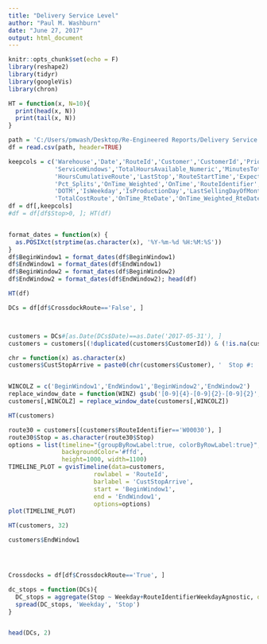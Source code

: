 ```yaml
---
title: "Delivery Service Level"
author: "Paul M. Washburn"
date: "June 27, 2017"
output: html_document
---
```


```r
knitr::opts_chunk$set(echo = F)
library(reshape2)
library(tidyr)
library(googleVis)
library(chron)

HT = function(x, N=10){
  print(head(x, N))
  print(tail(x, N))
}

path = 'C:/Users/pmwash/Desktop/Re-Engineered Reports/Delivery Service Level/Roadnet Driver Manifest - Processed and Enriched.csv'
df = read.csv(path, header=TRUE)

keepcols = c('Warehouse','Date','RouteId','Customer','CustomerId','Priority','Stop','Splits','Cases','Bottles',
             'ServiceWindows','TotalHoursAvailable_Numeric','MinutesTotalNumeric','MinutesCumulativeRoute','ExpectedArrival',
             'HoursCumulativeRoute','LastStop','RouteStartTime','ExpectedFinishTime','Stops','TotalSplits','CrossdockRoute',
             'Pct_Splits','OnTime_Weighted','OnTime','RouteIdentifier','RouteIdentifierWeekdayAgnostic','Month','WeekNumber','Year','Weekday',
             'DOTM','IsWeekday','IsProductionDay','LastSellingDayOfMonth','Holiday','HolidayWeek','ShipWeek',
             'TotalCostRoute','OnTime_RteDate','OnTime_Weighted_RteDate','BeginWindow1','EndWindow1','BeginWindow2','EndWindow2')
df = df[,keepcols]
#df = df[df$Stop>0, ]; HT(df)


format_dates = function(x) {
  as.POSIXct(strptime(as.character(x), '%Y-%m-%d %H:%M:%S'))
}
df$BeginWindow1 = format_dates(df$BeginWindow1)
df$EndWindow1 = format_dates(df$EndWindow1)
df$BeginWindow2 = format_dates(df$BeginWindow2)
df$EndWindow2 = format_dates(df$EndWindow2); head(df)

HT(df)

DCs = df[df$CrossdockRoute=='False', ]



customers = DCs#[as.Date(DCs$Date)==as.Date('2017-05-31'), ]
customers = customers[(!duplicated(customers$CustomerId)) & (!is.na(customers$BeginWindow1)), ]

chr = function(x) as.character(x)
customers$CustStopArrive = paste0(chr(customers$Customer), '  Stop #:  ', chr(customers$Stop), '  Exp. Arrival:  ', chr(customers$ExpectedArrival))


WINCOLZ = c('BeginWindow1','EndWindow1','BeginWindow2','EndWindow2')
replace_window_date = function(WINZ) gsub('[0-9]{4}-[0-9]{2}-[0-9]{2}', Sys.Date(), WINZ)
customers[,WINCOLZ] = replace_window_date(customers[,WINCOLZ])

HT(customers)

route30 = customers[(customers$RouteIdentifier=='W00030'), ]
route30$Stop = as.character(route30$Stop)
options = list(timeline="{groupByRowLabel:true, colorByRowLabel:true}",
               backgroundColor='#ffd', 
               height=1000, width=1100)
TIMELINE_PLOT = gvisTimeline(data=customers,
                        rowlabel = 'RouteId',
                        barlabel = 'CustStopArrive',
                        start = 'BeginWindow1',
                        end = 'EndWindow1',
                        options=options)
plot(TIMELINE_PLOT)

HT(customers, 32)

customers$EndWindow1




Crossdocks = df[df$CrossdockRoute=='True', ]

dc_stops = function(DCs){
  DC_stops = aggregate(Stop ~ Weekday+RouteIdentifierWeekdayAgnostic, data=DCs, FUN=max)
  spread(DC_stops, 'Weekday', 'Stop')
}


head(DCs, 2)





```

